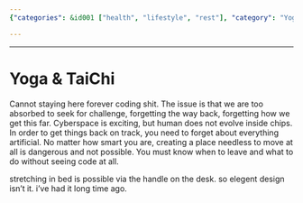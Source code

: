 ```yaml
---
{"categories": &id001 ["health", "lifestyle", "rest"], "category": "Yoga", "date": "2023-12-22 23:52:59", "description": "This article emphasizes the significance of disconnecting from technology and nurturing personal development through yoga, Tai Chi, and fostering a healthy equilibrium between digital and physical engagements.", "tags": *id001, "title": "Yoga & TaiChi"}

---
```


------

# Yoga & TaiChi

Cannot staying here forever coding shit. The issue is that we are too absorbed to seek for challenge, forgetting the way back, forgetting how we get this far.
Cyberspace is exciting, but human does not evolve inside chips. In order to get things back on track, you need to forget about everything artificial.
No matter how smart you are, creating a place  needless to  move at all is dangerous and not possible. You must know when to leave and what to do without seeing code at all.

stretching in bed is possible via the handle on the desk. so elegent design isn't it. i've had it long time ago.

